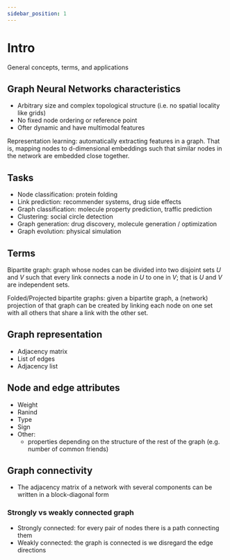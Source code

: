 ```yaml
---
sidebar_position: 1
---
```


# Intro

General concepts, terms, and applications

## Graph Neural Networks characteristics

- Arbitrary size and complex topological structure (i.e. no spatial locality like grids)
- No fixed node ordering or reference point
- Ofter dynamic and have multimodal features

Representation learning: automatically extracting features in a graph. That is, mapping nodes to d-dimensional embeddings such that similar nodes in the network are embedded close together.

## Tasks

- Node classification: protein folding
- Link prediction: recommender systems, drug side effects
- Graph classification: molecule property prediction, traffic prediction
- Clustering: social circle detection
- Graph generation: drug discovery, molecule generation / optimization
- Graph evolution: physical simulation

## Terms

Bipartite graph: graph whose nodes can be divided into two disjoint sets $U$ and $V$ such that every link connects a node in $U$ to one in $V$; that is $U$ and $V$ are independent sets.

Folded/Projected bipartite graphs: given a bipartite graph, a (network) projection of that graph can be created by linking each node on one set with all others that share a link with the other set.

## Graph representation

- Adjacency matrix
- List of edges
- Adjacency list

## Node and edge attributes

- Weight
- Ranind
- Type
- Sign
- Other:
  - properties depending on the structure of the rest of the graph (e.g. number of common friends)

## Graph connectivity

- The adjacency matrix of a network with several components can be written in a block-diagonal form

### Strongly vs weakly connected graph
  - Strongly connected: for every pair of nodes there is a path connecting them
  - Weakly connected: the graph is connected is we disregard the edge directions